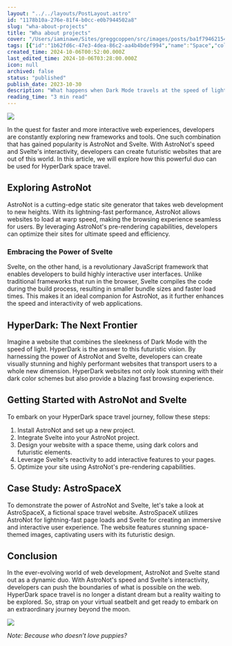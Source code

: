 ```yaml
---
layout: "../../layouts/PostLayout.astro"
id: "1178b10a-276e-81f4-b0cc-e0b7944502a8"
slug: "wha-about-projects"
title: "Wha about projects"
cover: "/Users/iaminawe/Sites/greggcoppen/src/images/posts/ba1f7946215413b92728148bb80d85b7007451b6348088b1ff26811c3294aa24-cover.jpg"
tags: [{"id":"1b62fd6c-47e3-4dea-86c2-aa4b4bdef994","name":"Space","color":"gray"},{"id":"b99fd6fe-f3eb-4a92-815d-bf0b13321ef4","name":"Dark Mode","color":"purple"},{"id":"c375218a-f9a5-4c3e-9cba-fa0cdb1a96ac","name":"Article","color":"pink"}]
created_time: 2024-10-06T00:52:00.000Z
last_edited_time: 2024-10-06T03:28:00.000Z
icon: null
archived: false
status: "published"
publish_date: 2023-10-30
description: "What happens when Dark Mode travels at the speed of light? HyperDark, engage!"
reading_time: "3 min read"
---
```




<Image src="/images/posts/4f145e918c47f3a9ae0b670dc695b99e8c7246aec7c3ce90f888a59fe1f87288.jpg" />


In the quest for faster and more interactive web experiences, developers are constantly exploring new frameworks and tools. One such combination that has gained popularity is AstroNot and Svelte. With AstroNot's speed and Svelte's interactivity, developers can create futuristic websites that are out of this world. In this article, we will explore how this powerful duo can be used for HyperDark space travel.


## Exploring AstroNot


AstroNot is a cutting-edge static site generator that takes web development to new heights. With its lightning-fast performance, AstroNot allows websites to load at warp speed, making the browsing experience seamless for users. By leveraging AstroNot's pre-rendering capabilities, developers can optimize their sites for ultimate speed and efficiency.


### Embracing the Power of Svelte


Svelte, on the other hand, is a revolutionary JavaScript framework that enables developers to build highly interactive user interfaces. Unlike traditional frameworks that run in the browser, Svelte compiles the code during the build process, resulting in smaller bundle sizes and faster load times. This makes it an ideal companion for AstroNot, as it further enhances the speed and interactivity of web applications.


## HyperDark: The Next Frontier


Imagine a website that combines the sleekness of Dark Mode with the speed of light. HyperDark is the answer to this futuristic vision. By harnessing the power of AstroNot and Svelte, developers can create visually stunning and highly performant websites that transport users to a whole new dimension. HyperDark websites not only look stunning with their dark color schemes but also provide a blazing fast browsing experience.


## Getting Started with AstroNot and Svelte


To embark on your HyperDark space travel journey, follow these steps:

1. Install AstroNot and set up a new project.
2. Integrate Svelte into your AstroNot project.
3. Design your website with a space theme, using dark colors and futuristic elements.
4. Leverage Svelte's reactivity to add interactive features to your pages.
5. Optimize your site using AstroNot's pre-rendering capabilities.

## Case Study: AstroSpaceX


To demonstrate the power of AstroNot and Svelte, let's take a look at AstroSpaceX, a fictional space travel website. AstroSpaceX utilizes AstroNot for lightning-fast page loads and Svelte for creating an immersive and interactive user experience. The website features stunning space-themed images, captivating users with its futuristic design.


## Conclusion


In the ever-evolving world of web development, AstroNot and Svelte stand out as a dynamic duo. With AstroNot's speed and Svelte's interactivity, developers can push the boundaries of what is possible on the web. HyperDark space travel is no longer a distant dream but a reality waiting to be explored. So, strap on your virtual seatbelt and get ready to embark on an extraordinary journey beyond the moon.


<Image src="/images/posts/8748202452ebe65eb6023bf83fb360dc87357a0999463a40e24055b7aedfcc26.jpg" />


_Note: Because who doesn’t love puppies?_


